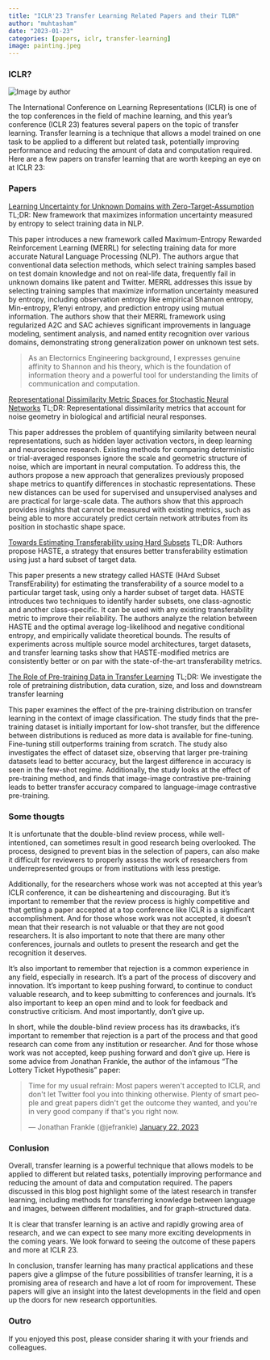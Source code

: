 ```yaml
---
title: "ICLR'23 Transfer Learning Related Papers and their TLDR"
author: "muhtasham"
date: "2023-01-23"
categories: [papers, iclr, transfer-learning]
image: painting.jpeg
---
```


### ICLR? 
![](painting.jpeg "Image by author")

The International Conference on Learning Representations (ICLR) is one of the top conferences in the field of machine learning, and this year's conference (ICLR 23) features several papers on the topic of transfer learning. Transfer learning is a technique that allows a model trained on one task to be applied to a different but related task, potentially improving performance and reducing the amount of data and computation required. Here are a few papers on transfer learning that are worth keeping an eye on at ICLR 23:

### Papers

[Learning Uncertainty for Unknown Domains with Zero-Target-Assumption](https://openreview.net/forum?id=pWVASryOyFw)
TL;DR: New framework that maximizes information uncertainty measured by entropy to select training data in NLP. 

This paper introduces a new framework called Maximum-Entropy Rewarded Reinforcement Learning (MERRL) for selecting training data for more accurate Natural Language Processing (NLP). The authors argue that conventional data selection methods, which select training samples based on test domain knowledge and not on real-life data, frequently fail in unknown domains like patent and Twitter. MERRL addresses this issue by selecting training samples that maximize information uncertainty measured by entropy, including observation entropy like empirical Shannon entropy, Min-entropy, R'enyi entropy, and prediction entropy using mutual information. The authors show that their MERRL framework using regularized A2C and SAC achieves significant improvements in language modeling, sentiment analysis, and named entity recognition over various domains, demonstrating strong generalization power on unknown test sets. 


> As an Electornics Engineering background, I expresses genuine affinity to Shannon and his theory, which is the foundation of information theory and a powerful tool for understanding the limits of communication and computation. 

[Representational Dissimilarity Metric Spaces for Stochastic Neural Networks](https://openreview.net/forum?id=xjb563TH-GH)
TL;DR: Representational dissimilarity metrics that account for noise geometry in biological and artificial neural responses. 

This paper addresses the problem of quantifying similarity between neural representations, such as hidden layer activation vectors, in deep learning and neuroscience research. Existing methods for comparing deterministic or trial-averaged responses ignore the scale and geometric structure of noise, which are important in neural computation. To address this, the authors propose a new approach that generalizes previously proposed shape metrics to quantify differences in stochastic representations. These new distances can be used for supervised and unsupervised analyses and are practical for large-scale data. The authors show that this approach provides insights that cannot be measured with existing metrics, such as being able to more accurately predict certain network attributes from its position in stochastic shape space.

[Towards Estimating Transferability using Hard Subsets](https://openreview.net/forum?id=hRfJzvTYvD-)
TL;DR: Authors propose HASTE, a strategy that ensures better transferability estimation using just a hard subset of target data.

This paper presents a new strategy called HASTE (HArd Subset TransfErability) for estimating the transferability of a source model to a particular target task, using only a harder subset of target data. HASTE introduces two techniques to identify harder subsets, one class-agnostic and another class-specific. It can be used with any existing transferability metric to improve their reliability. The authors analyze the relation between HASTE and the optimal average log-likelihood and negative conditional entropy, and empirically validate theoretical bounds. The results of experiments across multiple source model architectures, target datasets, and transfer learning tasks show that HASTE-modified metrics are consistently better or on par with the state-of-the-art transferability metrics.

[The Role of Pre-training Data in Transfer Learning ](https://openreview.net/forum?id=q_PkAzGFrmq)
TL;DR: We investigate the role of pretraining distribution, data curation, size, and loss and downstream transfer learning

This paper examines the effect of the pre-training distribution on transfer learning in the context of image classification. The study finds that the pre-training dataset is initially important for low-shot transfer, but the difference between distributions is reduced as more data is available for fine-tuning. Fine-tuning still outperforms training from scratch. The study also investigates the effect of dataset size, observing that larger pre-training datasets lead to better accuracy, but the largest difference in accuracy is seen in the few-shot regime. Additionally, the study looks at the effect of pre-training method, and finds that image-image contrastive pre-training leads to better transfer accuracy compared to language-image contrastive pre-training.



### Some thougts 

It is unfortunate that the double-blind review process, while well-intentioned, can sometimes result in good research being overlooked. The process, designed to prevent bias in the selection of papers, can also make it difficult for reviewers to properly assess the work of researchers from underrepresented groups or from institutions with less prestige.

Additionally, for the researchers whose work was not accepted at this year's ICLR conference, it can be disheartening and discouraging. But it's important to remember that the review process is highly competitive and that getting a paper accepted at a top conference like ICLR is a significant accomplishment. And for those whose work was not accepted, it doesn't mean that their research is not valuable or that they are not good researchers. It is also important to note that there are many other conferences, journals and outlets to present the research and get the recognition it deserves.

It's also important to remember that rejection is a common experience in any field, especially in research. It's a part of the process of discovery and innovation. It's important to keep pushing forward, to continue to conduct valuable research, and to keep submitting to conferences and journals. It's also important to keep an open mind and to look for feedback and constructive criticism. And most importantly, don't give up.

In short, while the double-blind review process has its drawbacks, it's important to remember that rejection is a part of the process and that good research can come from any institution or researcher. And for those whose work was not accepted, keep pushing forward and don't give up. Here is some advice from Jonathan Frankle, the author of the infamous "The Lottery Ticket Hypothesis" paper:

<blockquote class="twitter-tweet"><p lang="en" dir="ltr">Time for my usual refrain: Most papers weren&#39;t accepted to ICLR, and don&#39;t let Twitter fool you into thinking otherwise. Plenty of smart people and great papers didn&#39;t get the outcome they wanted, and you&#39;re in very good company if that&#39;s you right now.</p>&mdash; Jonathan Frankle (@jefrankle) <a href="https://twitter.com/jefrankle/status/1616958137616982016?ref_src=twsrc%5Etfw">January 22, 2023</a></blockquote> <script async src="https://platform.twitter.com/widgets.js" charset="utf-8"></script>

### Conlusion 

Overall, transfer learning is a powerful technique that allows models to be applied to different but related tasks, potentially improving performance and reducing the amount of data and computation required. The papers discussed in this blog post highlight some of the latest research in transfer learning, including methods for transferring knowledge between language and images, between different modalities, and for graph-structured data.

It is clear that transfer learning is an active and rapidly growing area of research, and we can expect to see many more exciting developments in the coming years. We look forward to seeing the outcome of these papers and more at ICLR 23.

In conclusion, transfer learning has many practical applications and these papers give a glimpse of the future possibilities of transfer learning, it is a promising area of research and have a lot of room for improvement. These papers will give an insight into the latest developments in the field and open up the doors for new research opportunities.

### Outro  
If you enjoyed this post, please consider sharing it with your friends and colleagues. 

